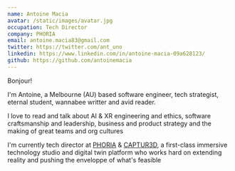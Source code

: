 ```yaml
---
name: Antoine Macia
avatar: /static/images/avatar.jpg
occupation: Tech Director
company: PHORIA
email: antoine.macia83@gmail.com
twitter: https://twitter.com/ant_uno
linkedin: https://www.linkedin.com/in/antoine-macia-09a628123/
github: https://github.com/antoinemacia
---
```


Bonjour!

I'm Antoine, a Melbourne (AU) based software engineer, tech strategist, eternal student, wannabee writter and avid reader.

I love to read and talk about AI & XR engineering and ethics, software craftsmanship and leadership, business and product strategy and the making of great teams and org cultures

I'm currently tech director at [PHORIA](https://www.phoria.com.au/) & [CAPTUR3D](https://captur3d.io/), a first-class immersive technology studio and digital twin platform who works hard on extending reality and pushing the enveloppe of what's feasible
